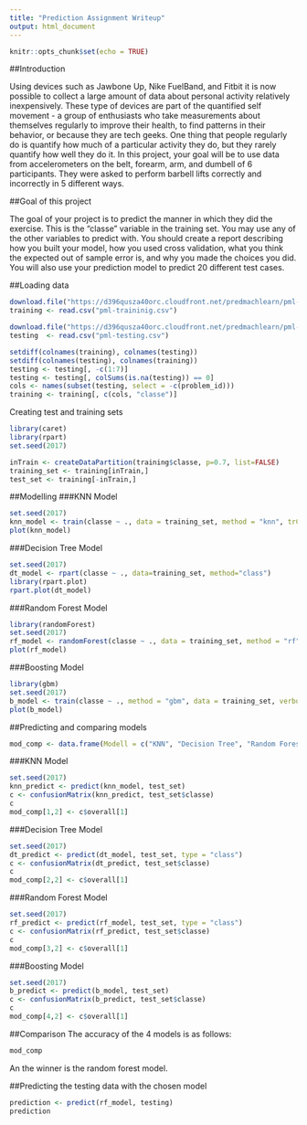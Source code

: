 ---
title: "Prediction Assignment Writeup"
output: html_document
---

```{r setup, include=FALSE}
knitr::opts_chunk$set(echo = TRUE)
```

##Introduction

Using devices such as Jawbone Up, Nike FuelBand, and Fitbit it is now possible to collect a large amount of data about personal activity relatively inexpensively. These type of devices are part of the quantified self movement - a group of enthusiasts who take measurements about themselves regularly to improve their health, to find patterns in their behavior, or because they are tech geeks. One thing that people regularly do is quantify how much of a particular activity they do, but they rarely quantify how well they do it. In this project, your goal will be to use data from accelerometers on the belt, forearm, arm, and dumbell of 6 participants. They were asked to perform barbell lifts correctly and incorrectly in 5 different ways.

##Goal of this project

The goal of your project is to predict the manner in which they did the exercise. This is the "classe" variable in the training set. You may use any of the other variables to predict with. You should create a report describing how you built your model, how you used cross validation, what you think the expected out of sample error is, and why you made the choices you did. You will also use your prediction model to predict 20 different test cases. 

##Loading data

```{r}
download.file("https://d396qusza40orc.cloudfront.net/predmachlearn/pml-training.csv" , destfile = "pml-traininig.csv")
training <- read.csv("pml-traininig.csv")

download.file("https://d396qusza40orc.cloudfront.net/predmachlearn/pml-testing.csv",destfile = "pml-testing.csv")
testing  <- read.csv("pml-testing.csv")
```


```{r}
setdiff(colnames(training), colnames(testing))
setdiff(colnames(testing), colnames(training))
testing <- testing[, -c(1:7)]
testing <- testing[, colSums(is.na(testing)) == 0]
cols <- names(subset(testing, select = -c(problem_id)))
training <- training[, c(cols, "classe")]

```

Creating test and training sets
```{r, message=FALSE}
library(caret)
library(rpart)
set.seed(2017)

inTrain <- createDataPartition(training$classe, p=0.7, list=FALSE)
training_set <- training[inTrain,]
test_set <- training[-inTrain,]
```


##Modelling
###KNN Model
```{r}
set.seed(2017)
knn_model <- train(classe ~ ., data = training_set, method = "knn", trControl = trainControl(method = "repeatedcv", number = 10, repeats = 3), preProcess = c("center", "scale"), tuneLength = 10)
plot(knn_model)
```


###Decision Tree Model
```{r}
set.seed(2017)
dt_model <- rpart(classe ~ ., data=training_set, method="class")
library(rpart.plot) 
rpart.plot(dt_model)
```

###Random Forest Model
```{r}
library(randomForest)
set.seed(2017)
rf_model <- randomForest(classe ~ ., data = training_set, method = "rf", importance = T, trControl = trainControl(method = "cv", classProbs=TRUE, savePredictions=TRUE, allowParallel=TRUE, number = 10))
plot(rf_model)
```

###Boosting Model
```{r message=FALSE, warning=FALSE, paged.print=FALSE}
library(gbm)
set.seed(2017)
b_model <- train(classe ~ ., method = "gbm", data = training_set, verbose = F, trControl = trainControl(method = "cv", number = 10))
plot(b_model)
```

##Predicting and comparing models

```{r}
mod_comp <- data.frame(Modell = c("KNN", "Decision Tree", "Random Forest", "Boosting"), Accuracy = c(0,0,0,0))
```


###KNN Model
```{r}
set.seed(2017)
knn_predict <- predict(knn_model, test_set)
c <- confusionMatrix(knn_predict, test_set$classe)
c
mod_comp[1,2] <- c$overall[1]
```


###Decision Tree Model
```{r}
set.seed(2017)
dt_predict <- predict(dt_model, test_set, type = "class")
c <- confusionMatrix(dt_predict, test_set$classe)
c
mod_comp[2,2] <- c$overall[1]
```

###Random Forest Model
```{r}
set.seed(2017)
rf_predict <- predict(rf_model, test_set, type = "class")
c <- confusionMatrix(rf_predict, test_set$classe)
c
mod_comp[3,2] <- c$overall[1]
```

###Boosting Model
```{r}
set.seed(2017)
b_predict <- predict(b_model, test_set)
c <- confusionMatrix(b_predict, test_set$classe)
c
mod_comp[4,2] <- c$overall[1]
```

##Comparison
The accuracy of the 4 models is as follows:
```{r}
mod_comp
```

An the winner is the random forest model.

##Predicting the testing data with the chosen model
```{r}
prediction <- predict(rf_model, testing)
prediction
```

